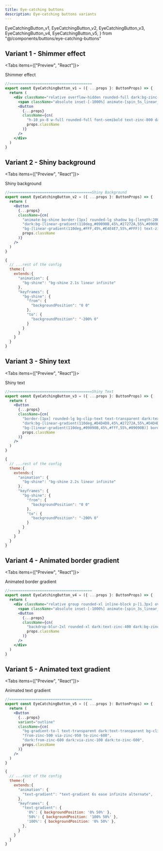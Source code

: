 ```yaml
---
title: Eye-catching buttons
description: Eye-catching buttons variants
---
```


  EyeCatchingButton_v1,
  EyeCatchingButton_v2,
  EyeCatchingButton_v3,
  EyeCatchingButton_v4,
  EyeCatchingButton_v5,
} from "@/components/buttons/eye-catching-buttons"

## Variant 1 - Shimmer effect

<Tabs items={["Preview", "React"]}>
  <Tab value="Preview">
  <div className="flex-row-center pt-4">
    <EyeCatchingButton_v1>
      Shimmer effect
    </EyeCatchingButton_v1>
  </div>
  </Tab>
  <Tab value="React">

```jsx
//======================================
export const EyeCatchingButton_v1 = ({ ...props }: ButtonProps) => {
  return (
    <div className="relative overflow-hidden rounded-full dark:bg-zinc-900 bg-white shadow border dark:border-zinc-800 group border-zinc-400 p-0.5">
      <span className="absolute inset-[-1000%] animate-[spin_5s_linear_infinite_reverse] dark:bg-[conic-gradient(from_90deg_at_50%_50%,#fff_0%,#09090B_7%)] bg-[conic-gradient(from_90deg_at_50%_50%,#000_0%,#fff_5%)] group-hover:bg-none" />
      <Button
        {...props}
        className={cn(
          "h-10 px-8 w-full rounded-full font-semibold text-zinc-800 dark:text-zinc-200 backdrop-blur-xl bg-zinc-50 dark:bg-zinc-900",
          props.className
        )}
      />
    </div>
  )
}
```

</Tab>
</Tabs>

## Variant 2 - Shiny background

<Tabs items={["Preview", "React"]}>
  <Tab value="Preview">
  <div className="flex-row-center gap-3 pt-4">
    <EyeCatchingButton_v2>
      Shiny background
    </EyeCatchingButton_v2>
    <EyeCatchingButton_v2 size="icon" className="rounded-full">
      <FaCode />
    </EyeCatchingButton_v2>
  </div>
  </Tab>
  <Tab value="React">

```jsx title="EyeCatchingButton_v2.tsx"
//======================================Shiny Background
export const EyeCatchingButton_v2 = ({ ...props }: ButtonProps) => {
  return (
    <Button
      {...props}
      className={cn(
        "animate-bg-shine border-[1px] rounded-lg shadow bg-[length:200%_100%] tracking-wide",
        "dark:bg-[linear-gradient(110deg,#09090B,45%,#27272A,55%,#09090B)] dark:text-zinc-200 dark:border-zinc-800",
        "bg-[linear-gradient(110deg,#FFF,45%,#E4E4E7,55%,#FFF)] text-zinc-800 border-zinc-300",
        props.className
      )}
    />
  )
}
```

```js title="tailwind.config.js"
{
  // ...rest of the config
  theme:{
    extends:{
      "animation": {
        "bg-shine": "bg-shine 2.1s linear infinite"
      },
      "keyframes": {
        "bg-shine": {
          "from": {
            "backgroundPosition": "0 0"
          },
          "to": {
            "backgroundPosition": "-200% 0"
          }
        }
      }
    }
  }
}

```

</Tab>
</Tabs>

## Variant 3 - Shiny text

<Tabs items={["Preview", "React"]}>
  <Tab value="Preview">
  <div className="flex-row-center pt-4">
    <EyeCatchingButton_v3>
      Shiny text
    </EyeCatchingButton_v3>
  </div>
  </Tab>
  <Tab value="React">

```jsx
//======================================Shiny Text
export const EyeCatchingButton_v3 = ({ ...props }: ButtonProps) => {
  return (
    <Button
      {...props}
      className={cn(
        "border-[1px] rounded-lg bg-clip-text text-transparent dark:text-transparent animate-bg-shine bg-[length:250%_100%] shadow font-bold tracking-wide",
        "dark:bg-[linear-gradient(110deg,#D4D4D8,45%,#27272A,55%,#D4D4D8)] dark:border-zinc-800",
        "bg-[linear-gradient(110deg,#09090B,45%,#fff,55%,#09090B)] border-zinc-300",
        props.className
      )}
    />
  )
}
```

```js title="tailwind.config.js"
{
  // ...rest of the config
  theme:{
    extends:{
      "animation": {
        "bg-shine": "bg-shine 2.2s linear infinite"
      },
      "keyframes": {
        "bg-shine": {
          "from": {
            "backgroundPosition": "0 0"
          },
          "to": {
            "backgroundPosition": "-200% 0"
          }
        }
      }
    }
  }
}

```

</Tab>
</Tabs>

## Variant 4 - Animated border gradient

<Tabs items={["Preview", "React"]}>
  <Tab value="Preview">
  <div className="flex-row-center pt-4">
    <EyeCatchingButton_v4>
      Animated border gradient
    </EyeCatchingButton_v4>
  </div>
  </Tab>
  <Tab value="React">

```jsx
//======================================
export const EyeCatchingButton_v4 = ({ ...props }: ButtonProps) => {
  return (
    <div className="relative group rounded-xl inline-block p-[1.3px] overflow-hidden">
      <span className="absolute inset-[-1000%] animate-[spin_3s_linear_infinite] dark:bg-[conic-gradient(from_90deg_at_50%_50%,#FAFAFA_0%,#52525B_50%,#E4E4E7_100%)] bg-[conic-gradient(from_90deg_at_50%_50%,#52525B_0%,#D4D4D8_50%,#52525B_100%)] group-hover:animate-none" />
      <Button
        {...props}
        className={cn(
          "backdrop-blur-2xl rounded-xl dark:text-zinc-400 dark:bg-zinc-950 bg-white text-zinc-800 font-medium text-lg group-hover:scale-100",
          props.className
        )}
      />
    </div>
  )
}
```

</Tab>
</Tabs>

## Variant 5 - Animated text gradient

<Tabs items={["Preview", "React"]}>
  <Tab value="Preview">
  <div className="flex-row-center pt-4">
    <EyeCatchingButton_v5>
      Animated text gradient
    </EyeCatchingButton_v5>
  </div>
  </Tab>
  <Tab value="React">

```jsx
//======================================
export const EyeCatchingButton_v5 = ({ ...props }: ButtonProps) => {
  return (
    <Button
      {...props}
      variant="outline"
      className={cn(
        "bg-gradient-to-l text-transparent dark:text-transparent bg-clip-text animate-text-gradient font-bold dark:bg-zinc-50 bg-[length:300%] text-lg rounded-xl tracking-wide",
        "from-zinc-500 via-zinc-950 to-zinc-600",
        "dark:from-zinc-600 dark:via-zinc-100 dark:to-zinc-600",
        props.className
      )}
    />
  )
}
```

```js title="tailwind.config.js"
{
  // ...rest of the config
  theme:{
    extends:{
      "animation": {
        "text-gradient": "text-gradient 6s ease infinite alternate",
      },
      "keyframes": {
        "text-gradient": {
          '0%': { backgroundPosition: '0% 50%' },
          '50%': { backgroundPosition: '100% 50%' },
          '100%': { backgroundPosition: '0% 50%' },
        },
      }
    }
  }
}

```

</Tab>
</Tabs>